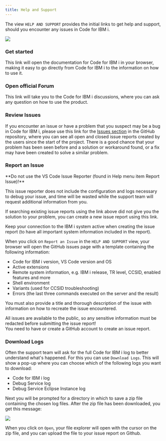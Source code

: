 ```yaml
---
title: Help and Support
---
```



<CardGrid>

<Card>

The view `HELP AND SUPPORT` provides the initial links to get help and support, should you encounter any issues in Code for IBM i.

</Card><Card>

![](../../assets/help_01.png)

</Card>

</CardGrid>

### Get started

This link will open the documentation for Code for IBM i in your browser, making it easy to go directly from Code for IBM i to the information on how to use it.

### Open official Forum

This link will take you to the Code for IBM i discussions, where you can ask any question on how to use the product.

### Review Issues

If you encounter an issue or have a problem that you suspect may be a bug in Code for IBM i, please use this link for the [Issues section](https://github.com/codefori/vscode-ibmi/issues) in the GitHub repository, where you can see all open and closed issue reports created by the users since the start of the project.
There is a good chance that your problem has been seen before and a solution or workaround found, or a fix may have been created to solve a similar problem.

### Report an Issue

<Aside type="caution">
**Do not use the VS Code Issue Reporter (found in Help menu item Report Issue)!**

This issue reporter does not include the configuration and logs necessary to debug your issue, and time will be wasted while the support team will request additional information from you.
</Aside>

If searching existing issue reports using the link above did not give you the solution to your problem, you can create a new issue report using this link.

<Aside type="tip">
   Keep your connection to the IBM i system active when creating the issue report (to have all important system information included in the report).
</Aside>

When you click on `Report an Issue` in the `HELP AND SUPPORT` view, your browser will open the GitHub issues page with a template containing the following information:
- Code for IBM i version, VS Code version and OS
- Active extensions
- Remote system information, e.g. IBM i release, TR level, CCSID, enabled features and more
- Shell environment
- Variants (used for CCSID troubleshooting)
- Errors (the last three commands executed on the server and the result)

You must also provide a title and thorough description of the issue with information on how to recreate the issue encountered.

<Aside type="danger">
  All issues are available to the public, so any sensitive information must be redacted before submitting the issue report!
</Aside>

<Aside type="tip">
   You need to have or create a GitHub account to create an issue report.
</Aside>

### Download Logs

Often the support team will ask for the full Code for IBM i log to better understand what's happened. For this you can use `Download Logs`.
This will show a pop-up where you can choose which of the following logs you want to download:
- Code for IBM i log
- Debug Service log
- Debug Service Eclipse Instance log

Next you will be prompted for a directory in which to save a zip file containing the chosen log files.
After the zip file has been downloaded, you get this message:

![](../../assets/help_02.png)

When you click on `Open`, your file explorer will open with the cursor on the zip file, and you can upload the file to your issue report on Github.